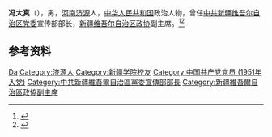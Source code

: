 '''冯大真'''（{{bd|1930年|10月|}}），男，[[河南|河南]][[济源|济源]]人，[[中华人民共和国|中华人民共和国]]政治人物，曾任[[中共新疆维吾尔自治区党委|中共新疆维吾尔自治区党委]]宣传部部长，[[新疆维吾尔自治区政协|新疆维吾尔自治区政协]]副主席。<ref>{{cite book|title=中囯人名大辞典·现任党政军领导人物卷|author=廖盖隆等编|year=1990|publisher=上海辞书出版社|location=上海|page=}}</ref><ref>{{Cite book|title=中华人民共和国职官志|author=何虎生, 李耀东, 向常福主编|publisher=中国社会出版社|year=2003|isbn=9787800883934|location=北京|pages=}}</ref>

== 参考资料 ==
{{reflist}}

{{中国人物小作品}}

{{Authority control}}
{{DEFAULTSORT:Feng冯}}
[[Category:冯姓|Da]]
[[Category:济源人|Category:济源人]]
[[Category:新疆学院校友|Category:新疆学院校友]]
[[Category:中国共产党党员_(1951年入党)|Category:中国共产党党员 (1951年入党)]]
[[Category:中共新疆維吾爾自治區黨委宣傳部部長|Category:中共新疆維吾爾自治區黨委宣傳部部長]]
[[Category:新疆維吾爾自治區政協副主席|Category:新疆維吾爾自治區政協副主席]]